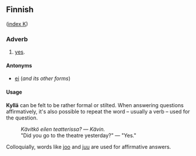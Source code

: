 ==Finnish==
([[Wiktionary:Finnish_index_k|index K]])

===Adverb===

# [[yes]].

====Antonyms====

*[[ei#Finnish|ei]] (''and its other forms'')

====Usage====
'''Kyllä''' can be felt to be rather formal or stilted. When answering questions affirmatively, it's also possible to repeat the word &ndash; usually a verb &ndash; used for the question.
:''Kävitkö eilen teatterissa?'' &mdash; ''Kävin.''
:"Did you go to the theatre yesterday?" &mdash; "Yes."

Colloquially, words like [[joo#Finnish|joo]] and [[juu#Finnish|juu]] are used for affirmative answers.